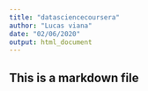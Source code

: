 ```yaml
---
title: "datasciencecoursera"
author: "Lucas viana"
date: "02/06/2020"
output: html_document
---
```


## This is a markdown file